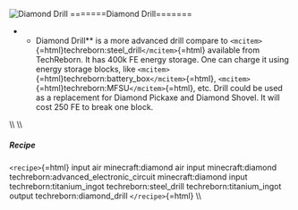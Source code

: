 ![Diamond Drill](/mods/techreborn/diamond_drill.png)
=======Diamond Drill=======

-   -   Diamond Drill** is a more advanced drill compare to
        `<mcitem>`{=html}techreborn:steel_drill`</mcitem>`{=html}
        available from TechReborn. It has 400k FE energy storage. One
        can charge it using energy storage blocks, like
        `<mcitem>`{=html}techreborn:battery_box`</mcitem>`{=html},
        `<mcitem>`{=html}techreborn:MFSU`</mcitem>`{=html}, etc. Drill
        could be used as a replacement for Diamond Pickaxe and Diamond
        Shovel. It will cost 250 FE to break one block.

\\\\ \\\\

##### Recipe

`<recipe>`{=html} input air minecraft:diamond air input
minecraft:diamond techreborn:advanced_electronic_circuit
minecraft:diamond input techreborn:titanium_ingot techreborn:steel_drill
techreborn:titanium_ingot output techreborn:diamond_drill
`</recipe>`{=html} \\\\
